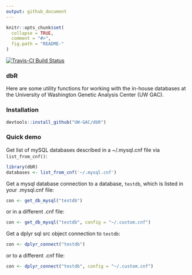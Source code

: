 ```yaml
---
output: github_document
---
```


<!-- README.md is generated from README.Rmd. Please edit that file -->

```r
knitr::opts_chunk$set(
  collapse = TRUE,
  comment = "#>",
  fig.path = "README-"
)
```

[![Travis-CI Build Status](https://travis-ci.org/UW-GAC/dbR.svg?branch=master)](https://travis-ci.org/UW-GAC/dbR)

### dbR

Here are some utility functions for working with the in-house databases at the University of Washington Genetic Analysis Center (UW GAC).

### Installation

```r
devtools::install_github("UW-GAC/dbR")
```

### Quick demo

Get list of mySQL databases described in a ~/.mysql.cnf file via `list_from_cnf()`:

```r
library(dbR)
databases <- list_from_cnf('~/.mysql.cnf')
```

Get a mysql database connection to a database, `testdb`, which is listed in your .mysql.cnf file:

```r
con <- get_db_mysql("testdb")
```

or in a different .cnf file:

```r
con <- get_db_mysql("testdb", config = "~/.custom.cnf")
```

Get a dplyr sql src object connection to `testdb`:

```r
con <- dplyr_connect("testdb")
```

or to a different .cnf file:

```r
con <- dplyr_connect("testdb", config = "~/.custom.cnf")
```


